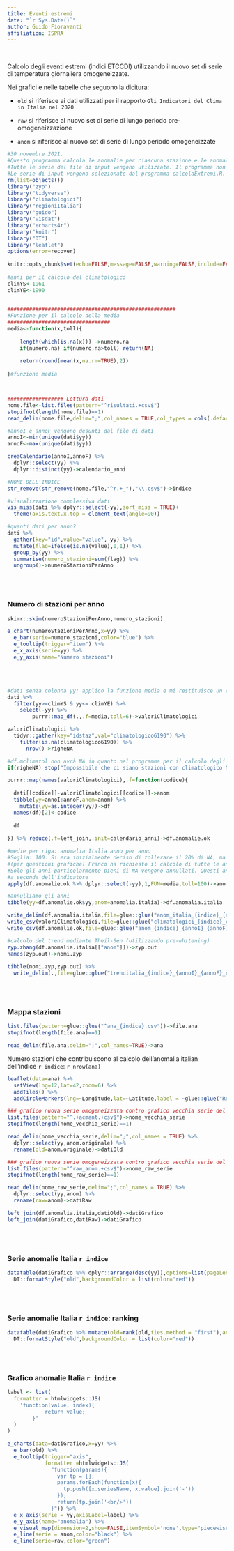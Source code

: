 ```yaml
---
title: Eventi estremi
date: "`r Sys.Date()`"
author: Guido Fioravanti
affiliation: ISPRA
---
```


<br>

Calcolo degli eventi estremi (indici ETCCDI) utilizzando il nuovo set di serie di temperatura giornaliera omogeneizzate.

Nei grafici e nelle tabelle che seguono la dicitura:

- `old` si riferisce ai dati utilizzati per il rapporto `Gli Indicatori del Clima in Italia nel 2020`

- `raw` si riferisce al nuovo set di serie di lungo periodo pre-omogeneizzazione

- `anom` si riferisce al nuovo set di serie di lungo periodo omogeneizzate

```r
#30 novembre 2021.
#Questo programma calcola le anomalie per ciascuna stazione e le anomalie per l'Italia. 
#Tutte le serie del file di input vengono utilizzate. Il programma non effettua nessun criterio di selezione delle serie.
#Le serie di input vengono selezionate dal programma calcolaExtremi.R.
rm(list=objects())
library("zyp")
library("tidyverse")
library("climatologici")
library("regioniItalia")
library("guido")
library("visdat")
library("echarts4r")
library("knitr")
library("DT")
library("leaflet")
options(error=recover)
  
knitr::opts_chunk$set(echo=FALSE,message=FALSE,warning=FALSE,include=FALSE,error=FALSE,fig.width = 12,fig.height = 10)
  
#anni per il calcolo del climatologico
climYS<-1961
climYE<-1990
  

######################################################    
#Funzione per il calcolo della media
#################################
media<-function(x,toll){
    
    length(which(is.na(x))) ->numero.na
    if(numero.na) if(numero.na>toll) return(NA)
    
    return(round(mean(x,na.rm=TRUE),2))
  
}#funzione media



################## Lettura dati
nome.file<-list.files(pattern="^risultati.+csv$")
stopifnot(length(nome.file)==1)
read_delim(nome.file,delim=";",col_names = TRUE,col_types = cols(.default = col_number()))->dati

#annoI e annoF vengono desunti dal file di dati
annoI<-min(unique(dati$yy))
annoF<-max(unique(dati$yy))

creaCalendario(annoI,annoF) %>%
  dplyr::select(yy) %>%
  dplyr::distinct(yy)->calendario_anni

#NOME DELL'INDICE
str_remove(str_remove(nome.file,"^r.+_"),"\\.csv$")->indice

#visualizzazione complessiva dati
vis_miss(dati %>% dplyr::select(-yy),sort_miss = TRUE)+
  theme(axis.text.x.top = element_text(angle=90))

#quanti dati per anno?
dati %>%
  gather(key="id",value="value",-yy) %>%
  mutate(flag=ifelse(is.na(value),0,1)) %>%
  group_by(yy) %>%
  summarise(numero_stazioni=sum(flag)) %>%
  ungroup()->numeroStazioniPerAnno
```

<br><br>

### Numero di stazioni per anno

```r
skimr::skim(numeroStazioniPerAnno,numero_stazioni)
```

```r
e_chart(numeroStazioniPerAnno,x=yy) %>%
  e_bar(serie=numero_stazioni,color="blue") %>%
  e_tooltip(trigger="item") %>%
  e_x_axis(serie=yy) %>%
  e_y_axis(name="Numero stazioni")
```

<br><br>

```r
#dati senza colonna yy: applico la funzione media e mi restituisce un vettore di valori climatologici: uno per stazione
dati %>% 
  filter(yy>=climYS & yy<= climYE) %>% 
    select(-yy) %>%
	    purrr::map_df(.,.f=media,toll=6)->valoriClimatologici

valoriClimatologici %>%
  tidyr::gather(key="idstaz",val="climatologico6190") %>%
    filter(is.na(climatologico6190)) %>%
      nrow()->righeNA

#df.mclimatol non avrà NA in quanto nel programma per il calcolo degli estremi abbiamo già eliminato le serie che hanno meno di 24 anni di dati validi nel trentennio
if(righeNA) stop("Impossibile che ci siano stazioni con climatologico NA")

purrr::map(names(valoriClimatologici),.f=function(codice){
  
  dati[[codice]]-valoriClimatologici[[codice]]->anom
  tibble(yy=annoI:annoF,anom=anom) %>%
    mutate(yy=as.integer(yy))->df
  names(df)[2]<-codice
  
  df
  
}) %>% reduce(.f=left_join,.init=calendario_anni)->df.anomalie.ok

#medie per riga: anomalia Italia anno per anno
#Soglia: 100. Si era inizialmente deciso di tollerare il 20% di NA, ma di fatto 
#(per questioni grafiche) Franco ha richiesto il calcolo di tutte le anomalie.
#Solo gli anni particolarmente pieni di NA vengono annullati. QUesti anni variano
#a seconda dell'indicatore
apply(df.anomalie.ok %>% dplyr::select(-yy),1,FUN=media,toll=100)->anomalia.italia

#annulliamo gli anni
tibble(yy=df.anomalie.ok$yy,anom=anomalia.italia)->df.anomalia.italia

write_delim(df.anomalia.italia,file=glue::glue("anom_italia_{indice}_{annoI}_{annoF}_climatol1961_1990.csv"),col_names=T,delim=";")
write_csv(valoriClimatologici,file=glue::glue("climatologici_{indice}_climatol1961_1990.csv"),col_names=T)
write_csv(df.anomalie.ok,file=glue::glue("anom_{indice}_{annoI}_{annoF}_climatol1961_1990.csv"),col_names=T)

#calcolo del trend mediante Theil-Sen (utilizzando pre-whitening)
zyp.zhang(df.anomalia.italia[["anom"]])->zyp.out
names(zyp.out)->nomi.zyp
	
tibble(nomi.zyp,zyp.out) %>% 
  write_delim(.,file=glue::glue("trenditalia_{indice}_{annoI}_{annoF}_climatol1961_1990.csv"),col_names=TRUE)
```

<br><br>

### Mappa stazioni

```r
list.files(pattern=glue::glue("^ana_{indice}.csv"))->file.ana
stopifnot(length(file.ana)==1)

read_delim(file.ana,delim=";",col_names=TRUE)->ana
```

Numero stazioni che contribuiscono al calcolo dell'anomalia italian dell'indice `r indice`: `r nrow(ana)`

```r
leaflet(data=ana) %>%
  setView(lng=12,lat=42,zoom=6) %>%
  addTiles() %>%
  addCircleMarkers(lng=~Longitude,lat=~Latitude,label = ~glue::glue("Rete: {regione} Stazione: {SiteName}"))

```

```r
### grafico nuova serie omogeneizzata contro grafico vecchia serie del rapporto 2020
list.files(pattern="^.+acmant.+csv$")->nome_vecchia_serie
stopifnot(length(nome_vecchia_serie)==1)

read_delim(nome_vecchia_serie,delim=";",col_names = TRUE) %>%
  dplyr::select(yy,anom.originale) %>%
  rename(old=anom.originale)->datiOld

### grafico nuova serie omogeneizzata contro grafico vecchia serie del rapporto 2020
list.files(pattern="^raw_anom.+csv$")->nome_raw_serie
stopifnot(length(nome_raw_serie)==1)

read_delim(nome_raw_serie,delim=";",col_names = TRUE) %>%
  dplyr::select(yy,anom) %>%
  rename(raw=anom)->datiRaw

left_join(df.anomalia.italia,datiOld)->datiGrafico
left_join(datiGrafico,datiRaw)->datiGrafico
```

<br><br>

### Serie anomalie Italia `r indice`

```r
datatable(datiGrafico %>% dplyr::arrange(desc(yy)),options=list(pageLength=30)) %>%
  DT::formatStyle("old",backgroundColor = list(color="red"))
```

<br><br>

### Serie anomalie Italia `r indice`: ranking

```r
datatable(datiGrafico %>% mutate(old=rank(old,ties.method = "first"),anom=rank(anom,ties.method = "first"),raw=rank(raw,ties.method = "first")) %>%dplyr::arrange(desc(yy)),options=list(pageLength=30)) %>%
  DT::formatStyle("old",backgroundColor = list(color="red"))
```

<br><br>

### Grafico anomalie Italia `r indice`


```r
label <- list(
  formatter = htmlwidgets::JS(
    'function(value, index){
            return value;
        }'
  )
)

e_charts(data=datiGrafico,x=yy) %>% 
  e_bar(old) %>% 
  e_tooltip(trigger="axis",
            formatter =htmlwidgets::JS(
              "function(params){
                var tp = [];
                params.forEach(function(x){
                  tp.push([x.seriesName, x.value].join('-'))
                });
                return(tp.join('<br/>'))
              }")) %>%
  e_x_axis(serie = yy,axisLabel=label) %>%
  e_y_axis(name="anomalia") %>%
  e_visual_map(dimension=2,show=FALSE,itemSymbol='none',type="piecewise",pieces=list(list(min=0,max=1000,color="firebrick"),list(min=-1000,max=0,color="blue"))) %>%
  e_line(serie = anom,color="black") %>%
  e_line(serie=raw,color="green")

```
  

